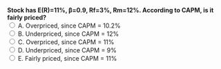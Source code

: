 ::: {.question-block}
<form onsubmit="event.preventDefault(); checkAnswer('module3_mcq_q48')" data-correct-answer="E">
<strong style="display: block;">Stock has E(R)=11%, β=0.9, Rf=3%, Rm=12%. According to CAPM, is it fairly priced?</strong>
<label><input type="radio" name="module3_mcq_q48" value="A"> A. Overpriced, since CAPM = 10.2%</label><br>
<label><input type="radio" name="module3_mcq_q48" value="B"> B. Underpriced, since CAPM = 12%</label><br>
<label><input type="radio" name="module3_mcq_q48" value="C"> C. Overpriced, since CAPM = 11%</label><br>
<label><input type="radio" name="module3_mcq_q48" value="D"> D. Underpriced, since CAPM = 9%</label><br>
<label><input type="radio" name="module3_mcq_q48" value="E"> E. Fairly priced, since CAPM = 11%</label><br>
</form>
<div id="feedback-module3_mcq_q48" class="feedback" data-status="" style="display:none;">
✅ Correct: E. CAPM = 3%+0.9×(12−3)%=11%. Fairly priced.
</div>
:::
